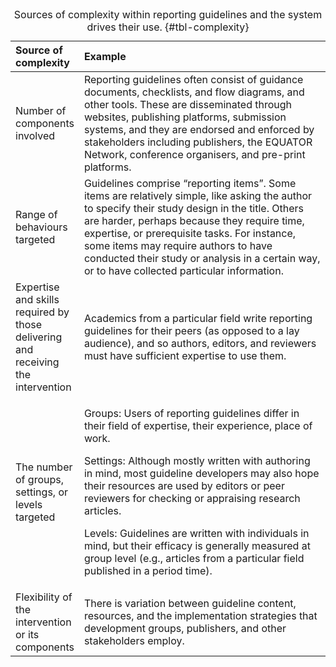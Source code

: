 +----------------------------------------------------------------------------------+-------------------------------------------------------------------------------------------------------------------------------------------------------------------------------------------------------------------------------------------------------------------------------------------------------------------------------------------------------------------------------------------+
| Source of complexity                                                             | Example                                                                                                                                                                                                                                                                                                                                                                                   |
+:=================================================================================+:==========================================================================================================================================================================================================================================================================================================================================================================================+
| Number of components involved                                                    | Reporting guidelines often consist of guidance documents, checklists, and flow diagrams, and other tools. These are disseminated through websites, publishing platforms, submission systems, and they are endorsed and enforced by stakeholders including publishers, the EQUATOR Network, conference organisers, and pre-print platforms.                                                |
+----------------------------------------------------------------------------------+-------------------------------------------------------------------------------------------------------------------------------------------------------------------------------------------------------------------------------------------------------------------------------------------------------------------------------------------------------------------------------------------+
| Range of behaviours targeted                                                     | Guidelines comprise "reporting items". Some items are relatively simple, like asking the author to specify their study design in the title. Others are harder, perhaps because they require time, expertise, or prerequisite tasks. For instance, some items may require authors to have conducted their study or analysis in a certain way, or to have collected particular information. |
+----------------------------------------------------------------------------------+-------------------------------------------------------------------------------------------------------------------------------------------------------------------------------------------------------------------------------------------------------------------------------------------------------------------------------------------------------------------------------------------+
| Expertise and skills required by those delivering and receiving the intervention | Academics from a particular field write reporting guidelines for their peers (as opposed to a lay audience), and so authors, editors, and reviewers must have sufficient expertise to use them.                                                                                                                                                                                           |
+----------------------------------------------------------------------------------+-------------------------------------------------------------------------------------------------------------------------------------------------------------------------------------------------------------------------------------------------------------------------------------------------------------------------------------------------------------------------------------------+
| The number of groups, settings, or levels targeted                               | Groups: Users of reporting guidelines differ in their field of expertise, their experience, place of work.                                                                                                                                                                                                                                                                                |
|                                                                                  |                                                                                                                                                                                                                                                                                                                                                                                           |
|                                                                                  | Settings: Although mostly written with authoring in mind, most guideline developers may also hope their resources are used by editors or peer reviewers for checking or appraising research articles.                                                                                                                                                                                     |
|                                                                                  |                                                                                                                                                                                                                                                                                                                                                                                           |
|                                                                                  | Levels: Guidelines are written with individuals in mind, but their efficacy is generally measured at group level (e.g., articles from a particular field published in a period time).                                                                                                                                                                                                     |
+----------------------------------------------------------------------------------+-------------------------------------------------------------------------------------------------------------------------------------------------------------------------------------------------------------------------------------------------------------------------------------------------------------------------------------------------------------------------------------------+
| Flexibility of the intervention or its components                                | There is variation between guideline content, resources, and the implementation strategies that development groups, publishers, and other stakeholders employ.                                                                                                                                                                                                                            |
+----------------------------------------------------------------------------------+-------------------------------------------------------------------------------------------------------------------------------------------------------------------------------------------------------------------------------------------------------------------------------------------------------------------------------------------------------------------------------------------+

: Sources of complexity within reporting guidelines and the system drives their use. {#tbl-complexity}